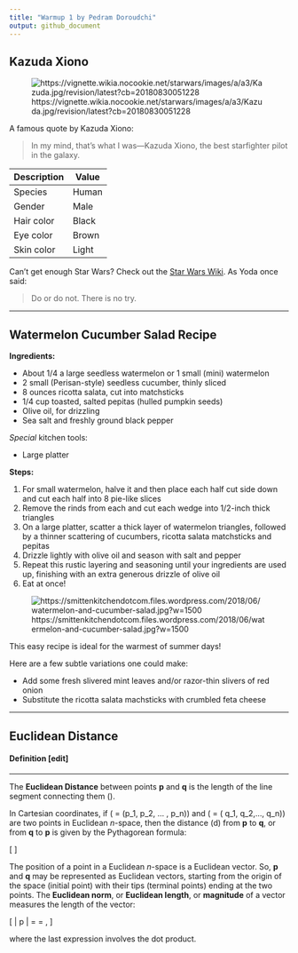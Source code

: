 ```yaml
---
title: "Warmup 1 by Pedram Doroudchi"
output: github_document
---
```

## Kazuda Xiono

![https://vignette.wikia.nocookie.net/starwars/images/a/a3/Kazuda.jpg/revision/latest?cb=20180830051228](https://vignette.wikia.nocookie.net/starwars/images/a/a3/Kazuda.jpg/revision/latest?cb=20180830051228)

A famous quote by Kazuda Xiono:

> In my mind, that's what I was—Kazuda Xiono, the best starfighter pilot in the galaxy.

| Description | Value |
| ----------- | ----- |
| Species     | Human |
| Gender      | Male  |
| Hair color  | Black |
| Eye color   | Brown |
| Skin color  | Light |

Can't get enough Star Wars? Check out the [Star Wars Wiki](https://starwars.fandom.com/wiki/Main_Page). As Yoda once said:

> Do or do not. There is no try.

---

## Watermelon Cucumber Salad Recipe

**Ingredients:**

* About 1/4 a large seedless watermelon or 1 small (mini) watermelon
* 2 small (Perisan-style) seedless cucumber, thinly sliced
* 8 ounces ricotta salata, cut into matchsticks
* 1/4 cup toasted, salted pepitas (hulled pumpkin seeds)
* Olive oil, for drizzling
* Sea salt and freshly ground black pepper

_Special_ kitchen tools:

* Large platter

**Steps:**

1. For small watermelon, halve it and then place each half cut side down and cut each half into 8 pie-like slices
2. Remove the rinds from each and cut each wedge into 1/2-inch thick triangles  
3. On a large platter, scatter a thick layer of watermelon triangles, followed by a thinner scattering of cucumbers, ricotta salata matchsticks and pepitas
4. Drizzle lightly with olive oil and season with salt and pepper
5. Repeat this rustic layering and seasoning until your ingredients are used up, finishing with an extra generous drizzle of olive oil
6. Eat at once!

![https://smittenkitchendotcom.files.wordpress.com/2018/06/watermelon-and-cucumber-salad.jpg?w=1500](https://smittenkitchendotcom.files.wordpress.com/2018/06/watermelon-and-cucumber-salad.jpg?w=1500)

This easy recipe is ideal for the warmest of summer days!

Here are a few subtle variations one could make:

* Add some fresh slivered mint leaves and/or razor-thin slivers of red onion
* Substitute the ricotta salata machsticks with crumbled feta cheese

---

## Euclidean Distance

#### Definition [edit]

---

The **Euclidean Distance** between points **p** and **q** is the length of the line segment connecting them \(\mathbf{\overline{pq}}\).

In Cartesian coordinates, if \(\mathbf{p} = (p_1, p_2, ... , p_n)\) and \(\mathbf{q} = ( q_1, q_2,..., q_n)\) are two points in Euclidean *n*-space, then the distance (d) from **p** to **q**, or from **q** to **p** is given by the Pythagorean formula:

\[ \begin{equation}
\begin{split}
\mathit{d}(\mathbf{p, q}) = \mathit{d}(\mathbf{q, p}) & = \sqrt{(q_1 - p_1)^2 + (q_2 - p_2)^2 + ... + (q_n - p_n)^2} \\
 & = \sqrt{\displaystyle\sum_{i=1}^{n} (q_i - p_i)^2}.
\end{split}
\end{equation} \]

The position of a point in a Euclidean *n*-space is a Euclidean vector. So, **p** and **q** may be represented as Euclidean vectors, starting from the origin of the space (initial point) with their tips (terminal points) ending at the two points. The **Euclidean norm**, or **Euclidean length**, or **magnitude** of a vector measures the length of the vector:

\[ \| p \| = \sqrt{p_1^2 + p_2^2 + ... + p_n^2} = \sqrt{\mathbf{p \cdot p}}, \]

where the last expression involves the dot product.